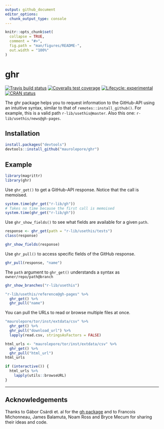 ```yaml
---
output: github_document
editor_options: 
  chunk_output_type: console
---
```


<!-- README.md is generated from README.Rmd. Please edit that file -->

```r
knitr::opts_chunk$set(
  collapse = TRUE,
  comment = "#>",
  fig.path = "man/figures/README-",
  out.width = "100%"
)
```

# ghr

<!-- badges: start -->
[![Travis build status](https://travis-ci.org/maurolepore/ghr.svg?branch=master)](https://travis-ci.org/maurolepore/ghr)
[![Coveralls test coverage](https://coveralls.io/repos/github/maurolepore/ghr/badge.svg)](https://coveralls.io/r/maurolepore/ghr?branch=master)
[![Lifecycle: experimental](https://img.shields.io/badge/lifecycle-experimental-orange.svg)](https://www.tidyverse.org/lifecycle/#experimental)
[![CRAN status](https://www.r-pkg.org/badges/version/ghr)](https://cran.r-project.org/package=ghr)
<!-- badges: end -->

The ghr package helps you to request information to the GitHub-API using an intuitive syntax, similar to that of `remotes::install_github()`. For example, this is a valid path `r-lib/usethis@master`. Also this one: `r-lib/usethis/news@gh-pages`.

## Installation

``` R
install.packages("devtools")
devtools::install_github("maurolepore/ghr")
```

## Example

```r
library(magrittr)
library(ghr)
```

Use `ghr_get()` to get a GitHub-API response. Notice that the call is memoised.

```r
system.time(ghr_get("r-lib/gh"))
# Takes no time because the first call is memoised
system.time(ghr_get("r-lib/gh"))
```

Use `ghr_show_fields()` to see what fields are available for a given `path`.

```r
response <- ghr_get(path = "r-lib/usethis/tests")
class(response)

ghr_show_fields(response)
```

Use `ghr_pull()` to access specific fields of the GitHub response.

```r
ghr_pull(response, "name")
```

The `path` argument to `ghr_get()` understands a syntax as `owner/repo/path@branch`

```r
ghr_show_branches("r-lib/usethis")

"r-lib/usethis/reference@gh-pages" %>% 
  ghr_get() %>% 
  ghr_pull("name")
```

You can pull the URLs to read or browse multiple files at once.

```r
"maurolepore/tor/inst/extdata/csv" %>% 
  ghr_get() %>% 
  ghr_pull("download_url") %>%
  lapply(read.csv, stringsAsFactors = FALSE)
```

```r
html_urls <- "maurolepore/tor/inst/extdata/csv" %>% 
  ghr_get() %>% 
  ghr_pull("html_url")
html_urls

if (interactive()) {
  html_urls %>% 
    lapply(utils::browseURL)
}
```

---

## Acknowledgements

Thanks to Gábor Csárdi et. al for the [gh package](https://github.com/r-lib/gh) and to Francois Michonneau, James Balamuta, Noam Ross and Bryce Mecum for sharing their ideas and code.
